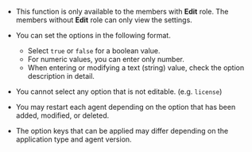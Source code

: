 - This function is only available to the members with **Edit** role. The members without **Edit** role can only view the settings.

- You can set the options in the following format.

  - Select `true` or `false` for a boolean value.
  - For numeric values, you can enter only number.
  - When entering or modifying a text (string) value, check the option description in detail.

- You cannot select any option that is not editable. (e.g. `license`)

- You may restart each agent depending on the option that has been added, modified, or deleted. 

- The option keys that can be applied may differ depending on the application type and agent version.